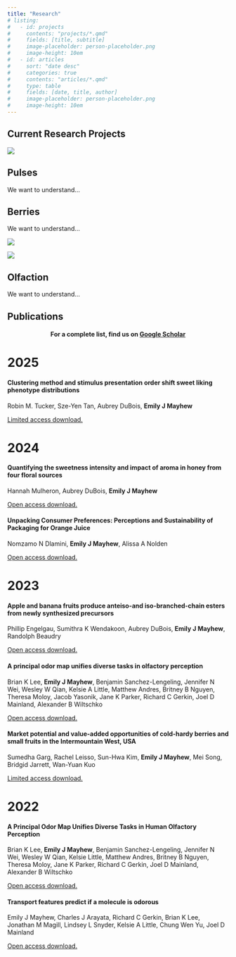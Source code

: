 ```yaml
---
title: "Research"
# listing:
#   - id: projects
#     contents: "projects/*.qmd"
#     fields: [title, subtitle]
#     image-placeholder: person-placeholder.png
#     image-height: 10em
#   - id: articles
#     sort: "date desc"
#     categories: true
#     contents: "articles/*.qmd"
#     type: table
#     fields: [date, title, author]
#     image-placeholder: person-placeholder.png
#     image-height: 10em
---
```

## Current Research Projects

::: {.grid}

::: {.g-col-4}
![](../img/PulseButterfly-modified.png)
:::
::: {.g-col-1}
:::

::: {.g-col-7}
# Pulses

We want to understand...
:::

:::

::: {.grid}
::: {.g-col-1}
:::
::: {.g-col-7}
# Berries

We want to understand...
:::

::: {.g-col-4}
![](../img/PulseButterfly-modified.png)
:::

:::

::: {.grid}

::: {.g-col-4}
![](../img/PulseButterfly-modified.png)
:::
::: {.g-col-1}
:::

::: {.g-col-7}
# Olfaction

We want to understand...
:::

:::

## Publications
<h4 style="text-align: center;"><b> For a complete list, find us on <a href="https://scholar.google.com/citations?hl=en&user=SuMyyQMAAAAJ&view_op=list_works&sortby=pubdate">Google Scholar</a></b></h4>

# 2025
<div>
<h4><b> Clustering method and stimulus presentation order shift sweet liking phenotype distributions</b></h4>
<p> Robin M. Tucker, Sze-Yen Tan, Aubrey DuBois, <b>Emily J Mayhew</b></p>
<p> <a href="https://www.sciencedirect.com/science/article/pii/S0950329325000849">Limited access download.</a> </p>
</div>

# 2024
<div>
<h4><b> Quantifying the sweetness intensity and impact of aroma in honey from four floral sources</b></h4>
<p> Hannah Mulheron, Aubrey DuBois, <b>Emily J Mayhew</b></p>
<p> <a href="https://ift.onlinelibrary.wiley.com/doi/pdf/10.1111/1750-3841.17461">Open access download.</a> </p>
</div>

<div>
<h4><b> Unpacking Consumer Preferences: Perceptions and Sustainability of Packaging for Orange Juice</b></h4>
<p> Nomzamo N Dlamini, <b>Emily J Mayhew</b>, Alissa A Nolden </p>
<p> <a href="https://scholarworks.umass.edu/server/api/core/bitstreams/acf73699-9b2e-46d5-b53d-e6ccbb8ee736/content">Open access download.</a> </p>
</div>

# 2023
<div>
<h4><b>Apple and banana fruits produce anteiso-and iso-branched-chain esters from newly synthesized precursors</b></h4>
<p> Phillip Engelgau, Sumithra K Wendakoon, Aubrey DuBois, <b>Emily J Mayhew</b>, Randolph Beaudry </p>
<p> <a href="https://www.biorxiv.org/content/10.1101/2023.10.26.564239v1.full.pdf">Open access download.</a> </p>
</div>

<div>
<h4><b>A principal odor map unifies diverse tasks in olfactory perception</b></h4>
<p> Brian K Lee, <b>Emily J Mayhew</b>, Benjamin Sanchez-Lengeling, Jennifer N Wei, Wesley W Qian, Kelsie A Little, Matthew Andres, Britney B Nguyen, Theresa Moloy, Jacob Yasonik, Jane K Parker, Richard C Gerkin, Joel D Mainland, Alexander B Wiltschko</p>
<p> <a href="https://www.science.org/doi/full/10.1126/science.ade4401?spm=a2c6h.13046898.publish-article.3.2a1d6ffa0U3WC9&file=science.ade4401">Open access download.</a> </p>
</div>

<div>
<h4><b>Market potential and value-added opportunities of cold-hardy berries and small fruits in the Intermountain West, USA</b></h4>
<p> Sumedha Garg, Rachel Leisso, Sun-Hwa Kim, <b>Emily J Mayhew</b>, Mei Song, Bridgid Jarrett, Wan-Yuan Kuo</p>
<p> <a href="https://ift.onlinelibrary.wiley.com/doi/abs/10.1111/1750-3841.16426">Limited access download.</a> </p>
</div>

# 2022
<div>
<h4><b>A Principal Odor Map Unifies Diverse Tasks in Human Olfactory Perception</b></h4>
<p> Brian K Lee, <b>Emily J Mayhew</b>, Benjamin Sanchez-Lengeling, Jennifer N Wei, Wesley W Qian, Kelsie Little, Matthew Andres, Britney B Nguyen, Theresa Moloy, Jane K Parker, Richard C Gerkin, Joel D Mainland, Alexander B Wiltschko</p>
<p> <a href="https://www.biorxiv.org/content/biorxiv/early/2022/09/06/2022.09.01.504602.full.pdf">Open access download.</a> </p>
</div>

<div>
<h4><b>Transport features predict if a molecule is odorous</b></h4>
<p> Emily J Mayhew, Charles J Arayata, Richard C Gerkin, Brian K Lee, Jonathan M Magill, Lindsey L Snyder, Kelsie A Little, Chung Wen Yu, Joel D Mainland</p>
<p> <a href="https://www.pnas.org/doi/full/10.1073/pnas.2116576119">Open access download.</a> </p>
</div>




